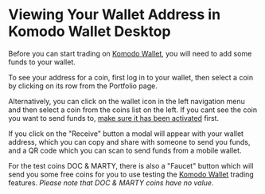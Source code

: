 

# Viewing Your Wallet Address in Komodo Wallet Desktop

Before you can start trading on [Komodo Wallet](https://komodoplatform.com/en/wallets.html), you will need to add some funds to your wallet.

To see your address for a coin, first log in to your wallet, then select a coin by clicking on its row from the Portfolio page.

<OptimizedImage title="Viewing Your Wallet Address in Komodo Wallet Desktop" src={viewWalletAddress1} classNaming="w-full" alt="Viewing Your Wallet Address in Komodo Wallet Desktop" />

Alternatively, you can click on the wallet icon in the left navigation menu and then select a coin from the coins list on the left. If you cant see the coin you want to send funds to, [make sure it has been activated](/komodo-wallet/desktop/activate-coins/) first.

<OptimizedImage title="Viewing Your Wallet Address in Komodo Wallet Desktop" src={viewWalletAddress2} classNaming="w-full" alt="Viewing Your Wallet Address in Komodo Wallet Desktop" />

If you click on the "Receive" button a modal will appear with your wallet address, which you can copy and share with someone to send you funds, and a QR code which you can scan to send funds from a mobile wallet.

<OptimizedImage title="Viewing Your Wallet Address in Komodo Wallet Desktop" src={viewWalletAddress3} classNaming="w-full" alt="Viewing Your Wallet Address in Komodo Wallet Desktop" />

For the test coins DOC & MARTY, there is also a "Faucet" button which will send you some free coins for you to use testing the [Komodo Wallet](https://komodoplatform.com/en/wallets.html) trading features. *Please note that DOC & MARTY coins have no value*.
